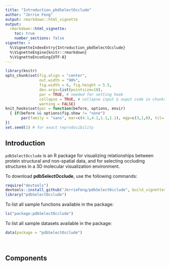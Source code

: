 ```yaml
---
title: "Introduction_pbdSelectOcclude"
author: "Jerrie Feng"
output: rmarkdown::html_vignette
output: 
  rmarkdown::html_vignette:
    toc: true
    number_sections: false
vignette: >
  %\VignetteIndexEntry{Introduction_pbdSelectOcclude}
  %\VignetteEngine{knitr::rmarkdown}
  %\VignetteEncoding{UTF-8}
---
```


```r
library(knitr)
opts_chunk$set(fig.align = "center", 
               out.width = "90%",
               fig.width = 6, fig.height = 5.5,
               dev.args=list(pointsize=10),
               par = TRUE, # needed for setting hook 
               collapse = TRUE, # collapse input & ouput code in chunks
               warning = FALSE)
knit_hooks$set(par = function(before, options, envir)
  { if(before && options$fig.show != "none") 
       par(family = "sans", mar=c(4.1,4.1,1.1,1.1), mgp=c(3,1,0), tcl=-0.5)
})
set.seed(1) # for exact reproducibility
```

## Introduction

`pdbSelectOcclude` is an R package for visualizing relationships between protein 
structural and non-spatial data, and for selecting occluding structures in a 3D 
molecular visualization environment. 

To download **pdbSelectOcclude**, use the following commands:

``` r
require("devtools")
devtools::install_github("JerrieFeng/pdbSelectOcclude", build_vignettes = TRUE)
library("pdbSelectOcclude")
```
To list all sample functions available in the package:
``` r
ls("package:pdbSelectOcclude")
```

To list all sample datasets available in the package:
``` r
data(package = "pdbSelectOcclude")
```

<br>

## Components



